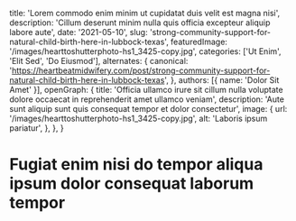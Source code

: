   title: 'Lorem commodo enim minim ut cupidatat duis velit est magna nisi',
  description: 'Cillum deserunt minim nulla quis officia excepteur aliquip labore aute',
  date: '2021-05-10',
  slug: 'strong-community-support-for-natural-child-birth-here-in-lubbock-texas',
  featuredImage: '/images/hearttoshutterphoto-hs1_3425-copy.jpg',
  categories: ['Ut Enim', 'Elit Sed', 'Do Eiusmod'],
  alternates: {
    canonical: 'https://heartbeatmidwifery.com/post/strong-community-support-for-natural-child-birth-here-in-lubbock-texas',
  },
  authors: [{ name: 'Dolor Sit Amet' }],
  openGraph: {
    title: 'Officia ullamco irure sit cillum nulla voluptate dolore occaecat in reprehenderit amet ullamco veniam',
    description: 'Aute sunt aliquip sunt quis consequat tempor et dolor consectetur',
    image: {
      url: '/images/hearttoshutterphoto-hs1_3425-copy.jpg',
      alt: 'Laboris ipsum pariatur',
    },
  },
}


# Fugiat enim nisi do tempor aliqua ipsum dolor consequat laborum tempor

<Gallery>
  <GalleryItem
    src="/images/hearttoshutterphoto-hs1_3425-copy.jpg"
    size="large"
  />
  <GalleryItem
    src="/images/hearttoshutterphoto-hs1_3430-copy.jpg"
    size="large"
  />
  <GalleryItem
    src="/images/hearttoshutterphoto-hs1_3436-copy.jpg"
    size="large"
  />
  <GalleryItem
    src="/images/hearttoshutterphoto-hs1_3451-copy.jpg"
    size="large"
  />
  <GalleryItem
    src="/images/hearttoshutterphoto-hs1_3475-copy.jpg"
    size="large"
  />
  <GalleryItem
    src="/images/hearttoshutterphoto-hs1_3489-copy.jpg"
    size="large"
  />
  <GalleryItem
    src="/images/hearttoshutterphoto-hs1_3493-copy.jpg"
    size="large"
  />
  <GalleryItem
    src="/images/hearttoshutterphoto-hs1_3513-copy.jpg"
    size="large"
  />
</Gallery>

